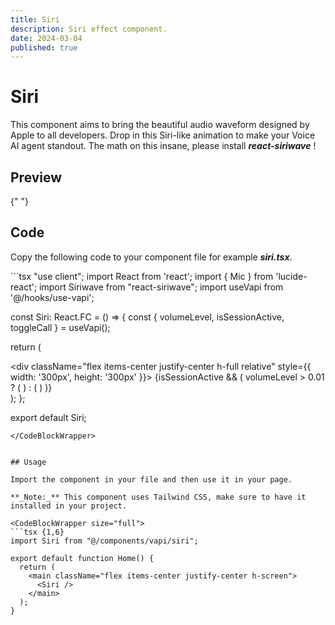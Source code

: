 ```yaml
---
title: Siri
description: Siri effect component.
date: 2024-03-04
published: true
---
```


# Siri

This component aims to bring the beautiful audio waveform designed by Apple to all developers. Drop in this Siri-like animation to make your Voice AI agent standout. The math on this insane, please install **_react-siriwave_** !

## Preview

<ComponentPreview name="showcase-siri" />{" "}

## Code

Copy the following code to your component file for example **_siri.tsx_**.

<CodeBlockWrapper size="wrapper">
```tsx
"use client";
import React from 'react';
import { Mic } from 'lucide-react';
import Siriwave from "react-siriwave";
import useVapi from '@/hooks/use-vapi';

const Siri: React.FC = () => {
  const { volumeLevel, isSessionActive, toggleCall } = useVapi();

  return (
    <div className='text-center justify-items-center p-4 rounded-2xl'>
      <div className="flex items-center justify-center h-full relative" style={{ width: '300px', height: '300px' }}>
        <Mic
          size={20}
          className="text-black dark:text-white cursor-pointer z-10"
          onClick={toggleCall}
        />
        {isSessionActive && (
          volumeLevel > 0.01 ? (
            <Siriwave theme="ios9" />
          ) : (
            <span className="text-black dark:text-white"></span>
          )
        )}
      </div>
    </div>
  );
};

export default Siri;

````
</CodeBlockWrapper>


## Usage

Import the component in your file and then use it in your page.

**_Note:_** This component uses Tailwind CSS, make sure to have it installed in your project.

<CodeBlockWrapper size="full">
```tsx {1,6}
import Siri from "@/components/vapi/siri";

export default function Home() {
  return (
    <main className="flex items-center justify-center h-screen">
      <Siri />
    </main>
  );
}
````

</CodeBlockWrapper>
